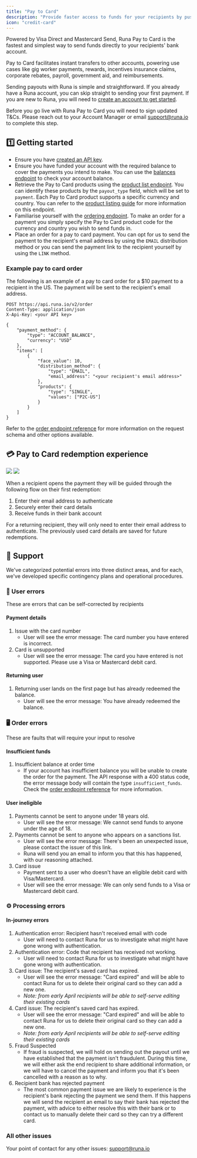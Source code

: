 ```yaml
---
title: "Pay to Card"
description: "Provide faster access to funds for your recipients by pushing funds to cards."
icon: "credit-card"
---
```


Powered by Visa Direct and Mastercard Send, Runa Pay to Card is the fastest and simplest way to send funds directly to your recipients' bank account.

Pay to Card facilitates instant transfers to other accounts, powering use cases like gig worker payments, rewards, incentives insurance claims, corporate rebates, payroll, government aid, and reimbursements.

Sending payouts with Runa is simple and straightforward. If you already have a Runa account, you can skip straight to sending your first payment. If you are new to Runa, you will need to [create an account to get started](https://app.runa.io/signup).

Before you go live with Runa Pay to Card you will need to sign updated T&Cs. Please reach out to your Account Manager or email [support@runa.io](mailto:support@runa.io) to complete this step.

## 1️⃣ Getting started

- Ensure you have [created an API key](/getting-started/api-key).
- Ensure you have funded your account with the required balance to cover the payments you intend to make. You can use the [balances endpoint](/features/balances) to check your account balance.
- Retrieve the Pay to Card products using the [product list endpoint](/reference/2024-02-05/endpoint/products/list). You can identify these products by the `payout_type` field, which will be set to `payment`. Each Pay to Card product supports a specific currency and country. You can refer to the [product listing guide](/features/product-catalog) for more information on this endpoint.
- Familiarise yourself with the [ordering endpoint](/getting-started/first-order/sync). To make an order for a payment you simply specify the Pay to Card product code for the currency and country you wish to send funds in.
- Place an order for a pay to card payment. You can opt for us to send the payment to the recipient's email address by using the `EMAIL` distribution method or you can send the payment link to the recipient yourself by using the `LINK` method.

### Example pay to card order

The following is an example of a pay to card order for a $10 payment to a recipient in the US. The payment will be sent to the recipient's email address.

```http
POST https://api.runa.io/v2/order
Content-Type: application/json
X-Api-Key: <your API key>

{
    "payment_method": {
        "type": "ACCOUNT_BALANCE",
        "currency": "USD"
    },
    "items": [
        {
            "face_value": 10,
            "distribution_method": {
                "type": "EMAIL",
                "email_address": "<your recipient's email address>"
            },
            "products": {
                "type": "SINGLE",
                "values": ["P2C-US"]
            }
        }
    ]
}
```

Refer to the [order endpoint reference](/reference/2024-02-05/endpoint/orders/create) for more information on the request schema and other options available.

## 💳 Pay to Card redemption experience

<img className="block dark:hidden" src="/assets/graphics/p2c-flow-light.png" />
<img className="hidden dark:block" src="/assets/graphics/p2c-flow-dark.png" />

When a recipient opens the payment they will be guided through the following flow on their first redemption:

1. Enter their email address to authenticate
2. Securely enter their card details
3. Receive funds in their bank account

For a returning recipient, they will only need to enter their email address to authenticate. The previously used card details are saved for future redemptions.

## 🛟 Support

We've categorized potential errors into three distinct areas, and for each, we've developed specific contingency plans and operational procedures.

### 👤 User errors

These are errors that can be self-corrected by recipients

#### Payment details

1. Issue with the card number
   - User will see the error message: The card number you have entered is incorrect.
2. Card is unsupported
   - User will see the error message: The card you have entered is not supported. Please use a Visa or Mastercard debit card.

#### Returning user

1. Returning user lands on the first page but has already redeemed the balance.
   - User will see the error message: You have already redeemed the balance.

### 🖥️ Order errors

These are faults that will require your input to resolve

#### Insufficient funds

1. Insufficient balance at order time
   - If your account has insufficient balance you will be unable to create the order for the payment. The API response with a 400 status code, the error message body will contain the type `insufficient_funds`. Check the [order endpoint reference](/reference/2024-02-05/endpoint/orders/create) for more information.

#### User ineligible

1. Payments cannot be sent to anyone under 18 years old.
   - User will see the error message: We cannot send funds to anyone under the age of 18.
2. Payments cannot be sent to anyone who appears on a sanctions list.
   - User will see the error message: There's been an unexpected issue, please contact the issuer of this link.
   - Runa will send you an email to inform you that this has happened, with our reasoning attached.
3. Card issue
   - Payment sent to a user who doesn't have an eligible debit card with Visa/Mastercard.
   - User will see the error message: We can only send funds to a Visa or Mastercard debit card.

### ⚙ Processing errors

#### In-journey errors

1. Authentication error: Recipient hasn't received email with code
   - User will need to contact Runa for us to investigate what might have gone wrong with authentication.
2. Authentication error: Code that recipient has received not working.
   - User will need to contact Runa for us to investigate what might have gone wrong with authentication.
3. Card issue: The recipient's saved card has expired.
   - User will see the error message: "Card expired" and will be able to contact Runa for us to delete their original card so they can add a new one.
   - _Note: from early April recipients will be able to self-serve editing their existing cards_
4. Card issue: The recipient's saved card has expired.
   - User will see the error message: "Card expired" and will be able to contact Runa for us to delete their original card so they can add a new one.
   - _Note: from early April recipients will be able to self-serve editing their existing cards_
5. Fraud Suspected
   - If fraud is suspected, we will hold on sending out the payout until we have established that the payment isn't fraudulent. During this time, we will either ask the end recipient to share additional information, or we will have to cancel the payment and inform you that it's been cancelled with a reason as to why.
6. Recipient bank has rejected payment
   - The most common payment issue we are likely to experience is the recipient's bank rejecting the payment we send them. If this happens we will send the recipient an email to say their bank has rejected the payment, with advice to either resolve this with their bank or to contact us to manually delete their card so they can try a different card.

### All other issues

Your point of contact for any other issues: support@runa.io
